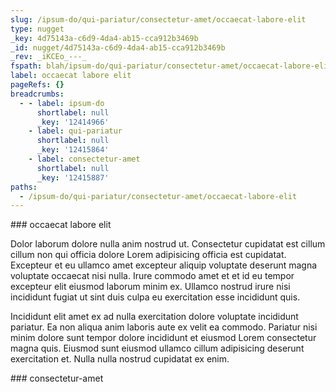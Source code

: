```yaml
---
slug: /ipsum-do/qui-pariatur/consectetur-amet/occaecat-labore-elit
type: nugget
_key: 4d75143a-c6d9-4da4-ab15-cca912b3469b
_id: nugget/4d75143a-c6d9-4da4-ab15-cca912b3469b
_rev: _iKCEo_---_
fspath: blah/ipsum-do/qui-pariatur/consectetur-amet/occaecat-labore-elit.md
label: occaecat labore elit
pageRefs: {}
breadcrumbs:
  - - label: ipsum-do
      shortlabel: null
      _key: '12414966'
    - label: qui-pariatur
      shortlabel: null
      _key: '12415864'
    - label: consectetur-amet
      shortlabel: null
      _key: '12415887'
paths:
  - /ipsum-do/qui-pariatur/consectetur-amet/occaecat-labore-elit
---
```


<NuggetArea>
<Nugget slug="/ipsum-do/qui-pariatur/consectetur-amet/occaecat-labore-elit" type="nugget" _key="4d75143a-c6d9-4da4-ab15-cca912b3469b" _id="nugget/4d75143a-c6d9-4da4-ab15-cca912b3469b" _rev="_iKCEo_---_" fspath="blah/ipsum-do/qui-pariatur/consectetur-amet/occaecat-labore-elit.md" label="occaecat labore elit" paths="/ipsum-do/qui-pariatur/consectetur-amet/occaecat-labore-elit">
<NuggetBody>
### occaecat labore elit

Dolor laborum dolore nulla anim nostrud ut. Consectetur cupidatat est cillum cillum non qui officia dolore Lorem adipisicing officia est cupidatat. Excepteur et eu ullamco amet excepteur aliquip voluptate deserunt magna voluptate occaecat nisi nulla. Irure commodo amet et et id eu tempor excepteur elit eiusmod laborum minim ex. Ullamco nostrud irure nisi incididunt fugiat ut sint duis culpa eu exercitation esse incididunt quis.

Incididunt elit amet ex ad nulla exercitation dolore voluptate incididunt pariatur. Ea non aliqua anim laboris aute ex velit ea commodo. Pariatur nisi minim dolore sunt tempor dolore incididunt et eiusmod Lorem consectetur magna quis. Eiusmod sunt eiusmod ullamco cillum adipisicing deserunt exercitation et. Nulla nulla nostrud cupidatat ex enim.

</NuggetBody>
<Breadcrumbs>
<Crumbs>
<Crumb _key="12414966" label="ipsum-do" /><Crumb _key="12415864" label="qui-pariatur" /><Crumb _key="12415887" label="consectetur-amet" />
</Crumbs>
</Breadcrumbs>
</Nugget>

<NuggetsInbound>
</NuggetsInbound>
<NuggetsOutbound>
</NuggetsOutbound>
</NuggetArea>
<PassagesInbound>
<Passage direction="inbound" type="passage" _key="12415887" _id="passage/12415887" _rev="_iKCEo-6---" label="consectetur-amet" passage="consectetur-amet" fspath="blah/ipsum-do/qui-pariatur/consectetur-amet" paths="/ipsum-do/qui-pariatur/consectetur-amet" slug="/ipsum-do/qui-pariatur/consectetur-amet">
<NuggetBody>
### consectetur-amet

</NuggetBody>
<Breadcrumbs>
<Crumbs>
<Crumb _key="12414966" label="ipsum-do" /><Crumb _key="12415864" label="qui-pariatur" />
</Crumbs>
</Breadcrumbs>
</Passage>

</PassagesInbound>
<PassagesOutbound>
</PassagesOutbound>